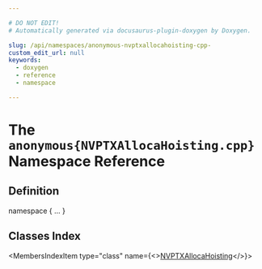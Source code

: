 ```yaml
---

# DO NOT EDIT!
# Automatically generated via docusaurus-plugin-doxygen by Doxygen.

slug: /api/namespaces/anonymous-nvptxallocahoisting-cpp-
custom_edit_url: null
keywords:
  - doxygen
  - reference
  - namespace

---
```





# The `anonymous{NVPTXAllocaHoisting.cpp}` Namespace Reference

<DoxygenPage pluginConfig={pluginConfig}>



## Definition

<CodeBlock>namespace &#123; ... &#125;</CodeBlock>

## Classes Index

<MembersIndex>

<MembersIndexItem
  type="class"
  name={<><a href="/docs/api/classes/anonymous-namespace-nvptxallocahoisting-cpp-/nvptxallocahoisting">NVPTXAllocaHoisting</a></>}>
</MembersIndexItem>

</MembersIndex>


</DoxygenPage>
